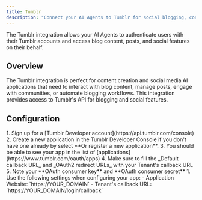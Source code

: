 ```yaml
---
title: Tumblr
description: "Connect your AI Agents to Tumblr for social blogging, content creation, and community engagement."
---
```



The Tumblr integration allows your AI Agents to authenticate users with their Tumblr accounts and access blog content, posts, and social features on their behalf.

## Overview

The Tumblr integration is perfect for content creation and social media AI applications that need to interact with blog content, manage posts, engage with communities, or automate blogging workflows. This integration provides access to Tumblr's API for blogging and social features.

## Configuration

<Steps>
  <Step title="Set up app in Tumblr">
    1. Sign up for a [Tumblr Developer account](https://api.tumblr.com/console)
    2. Create a new application in the Tumblr Developer Console if you don't have one already by select **Or register a new application**.
    3. You should be able to see your app in the list of [applications](https://www.tumblr.com/oauth/apps)
    4. Make sure to fill the _Default callback URL_ and _OAuth2 redirect URLs_ with your Tenant's callback URL
    5. Note your **OAuth consumer key** and **OAuth consumer secret**
  </Step>
  <Step title="Configure for Auth0">
    1. Use the following settings when configuring your app:
      - Application Website: `https://YOUR_DOMAIN`
      - Tenant's callback URL: `https://YOUR_DOMAIN/login/callback`
  </Step>
</Steps>

<Auth0DomainInfo />

<AddConnectionInAuth0 />